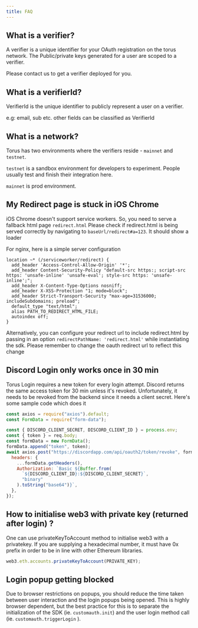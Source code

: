 ```yaml
---
title: FAQ
---
```


## What is a verifier?

A verifier is a unique identifier for your OAuth registration on the torus
network. The Public/private keys generated for a user are scoped to a verifier.

Please contact us to get a verifier deployed for you.

## What is a verifierId?

VerifierId is the unique identifier to publicly represent a user on a verifier.

e.g: email, sub etc. other fields can be classified as VerifierId

## What is a network?

Torus has two environments where the verifiers reside - `mainnet` and `testnet`.

`testnet` is a sandbox environment for developers to experiment. People usually
test and finish their integration here.

`mainnet` is prod environment.

## My Redirect page is stuck in iOS Chrome

iOS Chrome doesn't support service workers. So, you need to serve a fallback
html page `redirect.html` Please check if redirect.html is being served
correctly by navigating to `baseUrl/redirect#a=123`. It should show a loader

For nginx, here is a simple server configuration

```text
location ~* (/serviceworker/redirect) {
  add_header 'Access-Control-Allow-Origin' '*';
  add_header Content-Security-Policy "default-src https:; script-src https: 'unsafe-inline' 'unsafe-eval'; style-src https: 'unsafe-inline';";
  add_header X-Content-Type-Options nosniff;
  add_header X-XSS-Protection "1; mode=block";
  add_header Strict-Transport-Security "max-age=31536000; includeSubdomains; preload";
  default_type "text/html";
  alias PATH_TO_REDIRECT_HTML_FILE;
  autoindex off;
}
```

Alternatively, you can configure your redirect url to include redirect.html by
passing in an option `redirectPathName: 'redirect.html'` while instantiating the
sdk. Please remember to change the oauth redirect url to reflect this change

## Discord Login only works once in 30 min

Torus Login requires a new token for every login attempt. Discord returns the
same access token for 30 min unless it's revoked. Unfortunately, it needs to be
revoked from the backend since it needs a client secret. Here's some sample code
which does it

```javascript
const axios = require("axios").default;
const FormData = require("form-data");

const { DISCORD_CLIENT_SECRET, DISCORD_CLIENT_ID } = process.env;
const { token } = req.body;
const formData = new FormData();
formData.append("token", token);
await axios.post("https://discordapp.com/api/oauth2/token/revoke", formData, {
  headers: {
    ...formData.getHeaders(),
    Authorization: `Basic ${Buffer.from(
      `${DISCORD_CLIENT_ID}:${DISCORD_CLIENT_SECRET}`,
      "binary"
    ).toString("base64")}`,
  },
});
```

## How to initialise web3 with private key \(returned after login\) ?

One can use privateKeyToAccount method to initialise web3 with a privatekey. If
you are supplying a hexadecimal number, it must have 0x prefix in order to be in
line with other Ethereum libraries.

```javascript
web3.eth.accounts.privateKeyToAccount(PRIVATE_KEY);
```

## Login popup getting blocked

Due to browser restrictions on popups, you should reduce the time taken between user interaction
and the login popups being opened. This is highly browser dependent, but the best practice for
this is to separate the initialization of the SDK (ie. `customauth.init`) and the user login
method call (ie. `customauth.triggerLogin` ).
